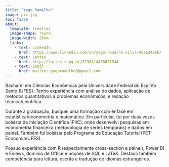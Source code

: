 ---
title: "Yago Ramalho"
image: pic.jpg
toc: false
about:
  template: trestles
  image-shape: round
  image-width: 20em
  links:
    - text: LinkedIn
      href: https://www.linkedin.com/in/yago-ramalho-silva-45a52426b/
    - text: Lattes
      href: http://lattes.cnpq.br/5230414456621544
    - text: Email
      href: mailto::yagoramalho8@gmail.com
---

Bacharel em Ciências Econômicas pela Universidade Federal do Espírito Santo (UFES). Tenho experiência com análise de dados, aplicação de métodos quantitativos a problemas econômicos, e redação técnica/científica. 

Durante a graduação, busquei uma formação com ênfase em estatística/econometria e matemática. Em particular, fui por duas vezes bolsista de Iniciação Científica (PIIC), onde desenvolvi pesquisas em econometria financeira (metodologia de séries temporais) e dados em painel. Também fui bolsista pelo Programa de Educação Tutorial (PET-Economia/UFES). 

Possuo experiência com R (especialmente cross-section e painel), Power BI e Eviews, domínio de Office e noções de SQL e LaTeX. Destaco também competência para leitura, escrita e tradução de idiomas estrangeiros.

